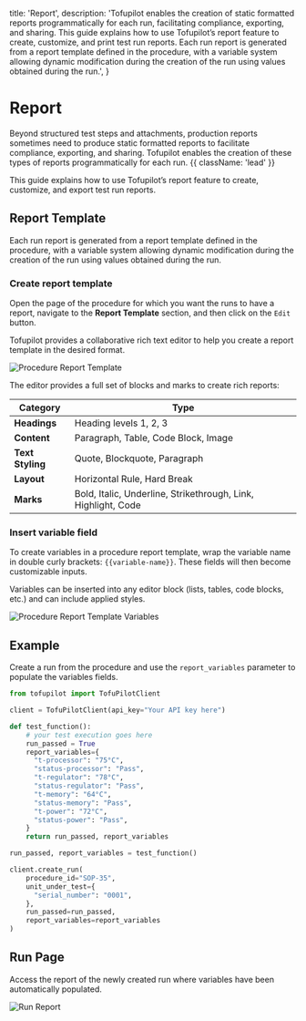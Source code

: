   title: 'Report',
  description:
    'Tofupilot enables the creation of static formatted reports programmatically for each run, facilitating compliance, exporting, and sharing. This guide explains how to use Tofupilot’s report feature to create, customize, and print test run reports. Each run report is generated from a report template defined in the procedure, with a variable system allowing dynamic modification during the creation of the run using values obtained during the run.',
}

# Report

Beyond structured test steps and attachments, production reports sometimes need to produce static formatted reports to facilitate compliance, exporting, and sharing. Tofupilot enables the creation of these types of reports programmatically for each run. {{ className: 'lead' }}

This guide explains how to use Tofupilot’s report feature to create, customize, and export test run reports.

## Report Template

Each run report is generated from a report template defined in the procedure, with a variable system allowing dynamic modification during the creation of the run using values obtained during the run.

### Create report template

Open the page of the procedure for which you want the runs to have a report, navigate to the **Report Template** section, and then click on the `Edit` button.

Tofupilot provides a collaborative rich text editor to help you create a report template in the desired format.

<Image src="/procedure-report-template.png" alt="Procedure Report Template" />

The editor provides a full set of blocks and marks to create rich reports:

| Category         | Type                                                          |
| ---------------- | ------------------------------------------------------------- |
| **Headings**     | Heading levels 1, 2, 3                                        |
| **Content**      | Paragraph, Table, Code Block, Image                           |
| **Text Styling** | Quote, Blockquote, Paragraph                                  |
| **Layout**       | Horizontal Rule, Hard Break                                   |
| **Marks**        | Bold, Italic, Underline, Strikethrough, Link, Highlight, Code |

### Insert variable field

To create variables in a procedure report template, wrap the variable name in double curly brackets: `{{variable-name}}`. These fields will then become customizable inputs.

<Note>
  Variables can be inserted into any editor block (lists, tables, code blocks,
  etc.) and can include applied styles.
</Note>

<Image
  src="/procedure-report-template-variable.png"
  alt="Procedure Report Template Variables"
/>

## Example

Create a run from the procedure and use the `report_variables` parameter to populate the variables fields.

```python {{ title: 'create_run_report.py'}}
from tofupilot import TofuPilotClient

client = TofuPilotClient(api_key="Your API key here")

def test_function():
    # your test execution goes here
    run_passed = True
    report_variables={
      "t-processor": "75°C",
      "status-processor": "Pass",
      "t-regulator": "78°C",
      "status-regulator": "Pass",
      "t-memory": "64°C",
      "status-memory": "Pass",
      "t-power": "72°C",
      "status-power": "Pass",
    }
    return run_passed, report_variables

run_passed, report_variables = test_function()

client.create_run(
    procedure_id="SOP-35",
    unit_under_test={
      "serial_number": "0001",
    },
    run_passed=run_passed,
    report_variables=report_variables
)
```

## Run Page

Access the report of the newly created run where variables have been automatically populated.

<Image src="/run-report.png" alt="Run Report" />
